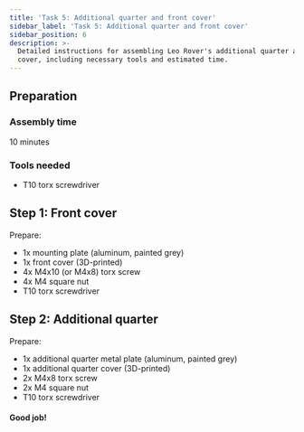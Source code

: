 ```yaml
---
title: 'Task 5: Additional quarter and front cover'
sidebar_label: 'Task 5: Additional quarter and front cover'
sidebar_position: 6
description: >-
  Detailed instructions for assembling Leo Rover's additional quarter and front
  cover, including necessary tools and estimated time.
---
```


## Preparation

### Assembly time

10 minutes

### Tools needed

- T10 torx screwdriver

<ImageZoom
  loading="eager"
  src="/img/robots/leo/manuals/add-quarter-front-cover/add-quarter-front-cover-1.webp"
  width="1200"
  height="802"
/>

<ImageZoom
  src="/img/robots/leo/manuals/add-quarter-front-cover/add-quarter-front-cover-2.webp"
  width="1200"
  height="802"
/>

<ImageZoom
  src="/img/robots/leo/manuals/add-quarter-front-cover/add-quarter-front-cover-3.webp"
  width="1200"
  height="802"
/>

## Step 1: Front cover

Prepare:

- 1x mounting plate (aluminum, painted grey)
- 1x front cover (3D-printed)
- 4x M4x10 (or M4x8) torx screw
- 4x M4 square nut
- T10 torx screwdriver

<ImageZoom
  src="/img/robots/leo/manuals/add-quarter-front-cover/add-quarter-front-cover-4.webp"
  width="1200"
  height="802"
/>

<ImageZoom
  src="/img/robots/leo/manuals/add-quarter-front-cover/add-quarter-front-cover-5.webp"
  width="1200"
  height="802"
  caption="Pick up the front cover and insert 4x M4 square nuts,
    one in each corresponding groove. Keep the cover front tilted to make sure
    the nuts won't fall."
/>

<ImageZoom
  src="/img/robots/leo/manuals/add-quarter-front-cover/add-quarter-front-cover-6.webp"
  width="1200"
  height="802"
  caption="Align the mounting plate with the front cover and insert
    and pre-tighten M4x10 torx screws, one in each of the corresponding holes
    in the plate front."
/>

<ImageZoom
  src="/img/robots/leo/manuals/add-quarter-front-cover/add-quarter-front-cover-7.webp"
  width="1200"
  height="802"
/>

<ImageZoom
  src="/img/robots/leo/manuals/add-quarter-front-cover/add-quarter-front-cover-8.webp"
  width="1200"
  height="802"
  caption="Tighten the screws using a T10 torx key."
/>

<ImageZoom
  src="/img/robots/leo/manuals/add-quarter-front-cover/add-quarter-front-cover-9.webp"
  width="1200"
  height="802"
/>

## Step 2: Additional quarter

Prepare:

- 1x additional quarter metal plate (aluminum, painted grey)
- 1x additional quarter cover (3D-printed)
- 2x M4x8 torx screw
- 2x M4 square nut
- T10 torx screwdriver

<ImageZoom
  src="/img/robots/leo/manuals/add-quarter-front-cover/add-quarter-front-cover-10.webp"
  width="1200"
  height="802"
/>

<ImageZoom
  src="/img/robots/leo/manuals/add-quarter-front-cover/add-quarter-front-cover-11.webp"
  width="1200"
  height="802"
  caption="Insert 2x M4 square nuts in the additional quarter cover, one in each groove.
    Keep the cover tilted not to allow the nuts to fall off."
/>

<ImageZoom
  src="/img/robots/leo/manuals/add-quarter-front-cover/add-quarter-front-cover-12.webp"
  width="1200"
  height="802"
  caption="Insert 2x M4x8 screws to secure the connection."
/>

<ImageZoom
  src="/img/robots/leo/manuals/add-quarter-front-cover/add-quarter-front-cover-13.webp"
  width="1200"
  height="802"
  caption="Tighten the screws using a T10 torx key."
/>

<ImageZoom
  src="/img/robots/leo/manuals/add-quarter-front-cover/add-quarter-front-cover-14.webp"
  width="1200"
  height="802"
/>

#### Good job!

<ImageZoom
  src="/img/robots/leo/manuals/add-quarter-front-cover/add-quarter-front-cover-15.webp"
  width="1200"
  height="802"
  caption="After this Task you'll end up with 4x M4x8 torx screws that will be used
    to assemble the Main electronics box and the mounting plate assembly to the frame
    in the Task 5."
/>

<ImageZoom
  src="/img/robots/leo/manuals/add-quarter-front-cover/add-quarter-front-cover-16.webp"
  width="1200"
  height="802"
  caption="And with 3x M5x10 hex head screws that will be used to mount the
    additional quarter to the Rover in the Task 8."
/>
